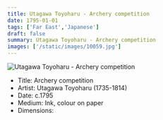 ```yaml
---
title: Utagawa Toyoharu - Archery competition
date: 1795-01-01
tags: ['Far East','Japanese']
draft: false
summary: Utagawa Toyoharu - Archery competition
images: ['/static/images/10059.jpg']
---
```


![Utagawa Toyoharu - Archery competition](/static/images/10059.jpg)

* Title: Archery competition
* Artist: Utagawa Toyoharu (1735-1814)
* Date: c.1795
* Medium: Ink, colour on paper
* Dimensions: 



